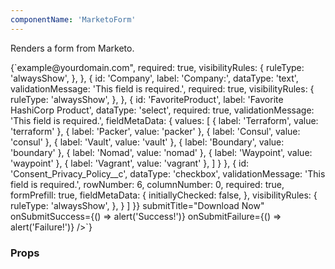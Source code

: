 ```yaml
---
componentName: 'MarketoForm'
---
```


Renders a form from Marketo.

<LiveComponent>
{`<MarketoForm
  formId={9999}
  marketoForm={{
    result: [
      {
        id: 'FirstName',
        label: 'First Name:',
        dataType: 'text',
        validationMessage: 'This field is required.',
        required: true,
        visibilityRules: {
          ruleType: 'alwaysShow',
        },
      },
      {
        id: 'LastName',
        label: 'Last Name:',
        dataType: 'text',
        validationMessage: 'This field is required.',
        required: true,
        visibilityRules: {
          ruleType: 'alwaysShow',
        },
      },
      {
        id: 'Email',
        label: 'Business Email:',
        dataType: 'email',
        validationMessage:
          "Must be valid email. <span class='mktoErrorDetail'>example@yourdomain.com</span>",
        required: true,
        visibilityRules: {
          ruleType: 'alwaysShow',
        },
      },
      {
        id: 'Company',
        label: 'Company:',
        dataType: 'text',
        validationMessage: 'This field is required.',
        required: true,
        visibilityRules: {
          ruleType: 'alwaysShow',
        },
      },
      {
        id: 'FavoriteProduct',
        label: 'Favorite HashiCorp Product',
        dataType: 'select',
        required: true,
        validationMessage: 'This field is required.',
        fieldMetaData: {
          values: [
            { label: 'Terraform', value: 'terraform' },
            { label: 'Packer', value: 'packer' },
            { label: 'Consul', value: 'consul' },
            { label: 'Vault', value: 'vault' },
            { label: 'Boundary', value: 'boundary' },
            { label: 'Nomad', value: 'nomad' },
            { label: 'Waypoint', value: 'waypoint' },
            { label: 'Vagrant', value: 'vagrant' },
          ]
        }
      },
      {
        id: 'Consent_Privacy_Policy__c',
        dataType: 'checkbox',
        validationMessage: 'This field is required.',
        rowNumber: 6,
        columnNumber: 0,
        required: true,
        formPrefill: true,
        fieldMetaData: {
          initiallyChecked: false,
        },
        visibilityRules: {
          ruleType: 'alwaysShow',
        },
      }
    ]
  }}
  submitTitle="Download Now"
  onSubmitSuccess={() => alert('Success!')}
  onSubmitFailure={() => alert('Failure!')}
/>`}
</LiveComponent>

### Props

<PropsTable props={componentProps} />
